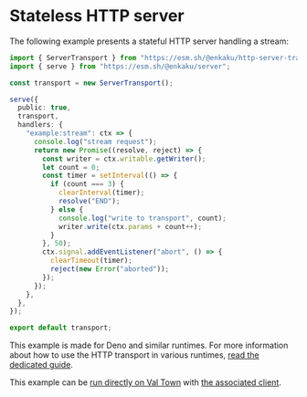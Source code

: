 # Stateless HTTP server

The following example presents a stateful HTTP server handling a stream:

```ts
import { ServerTransport } from "https://esm.sh/@enkaku/http-server-transport";
import { serve } from "https://esm.sh/@enkaku/server";

const transport = new ServerTransport();

serve({
  public: true,
  transport,
  handlers: {
    "example:stream": ctx => {
      console.log("stream request");
      return new Promise((resolve, reject) => {
        const writer = ctx.writable.getWriter();
        let count = 0;
        const timer = setInterval(() => {
          if (count === 3) {
            clearInterval(timer);
            resolve("END");
          } else {
            console.log("write to transport", count);
            writer.write(ctx.params + count++);
          }
        }, 50);
        ctx.signal.addEventListener("abort", () => {
          clearTimeout(timer);
          reject(new Error("aborted"));
        });
      });
    },
  },
});

export default transport;
```

This example is made for Deno and similar runtimes. For more information about how to use the HTTP transport in various runtimes, [read the dedicated guide](../guides/http-transports.mdx#http-server-transport).

This example can be [run directly on Val Town](https://www.val.town/v/paul_lecam/EnkakuStatefulHTTPExample) with [the associated client](https://www.val.town/v/paul_lecam/EnkakuStatefulHTTPExampleClient).